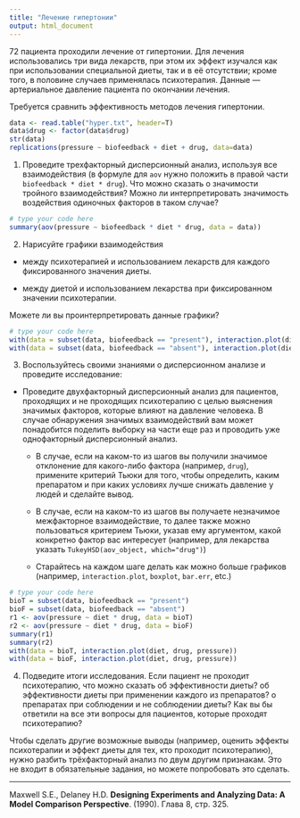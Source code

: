 ```yaml
---
title: "Лечение гипертонии"
output: html_document
---
```


72 пациента проходили лечение от гипертонии. Для лечения использовались три вида лекарств, при этом их эффект изучался как при использовании специальной диеты, так и в её отсутствии; кроме того, в половине случаев применялась психотерапия. Данные — артериальное давление пациента по окончании лечения.

Требуется сравнить эффективность методов лечения гипертонии.
```r
data <- read.table("hyper.txt", header=T)
data$drug <- factor(data$drug)
str(data)
replications(pressure ~ biofeedback + diet + drug, data=data)
```

1. Проведите трехфакторный дисперсионный анализ, используя все взаимодействия (в формуле для `aov`  нужно положить в правой части `biofeedback * diet * drug`). Что можно сказать о значимости тройного взаимодействия? Можно ли интерпретировать значимость воздействия одиночных факторов в таком случае?

```r
# type your code here
summary(aov(pressure ~ biofeedback * diet * drug, data = data))
```

2. Нарисуйте графики взаимодействия 

* между психотерапией и использованием лекарств для каждого фиксированного значения диеты. 

* между диетой и использованием лекарства при фиксированном значении психотерапии. 

Можете ли вы проинтерпретировать данные графики?

```r
# type your code here
with(data = subset(data, biofeedback == "present"), interaction.plot(diet, drug, pressure))
with(data = subset(data, biofeedback == "absent"), interaction.plot(diet, drug, pressure))
```



3. Воспользуйтесь своими знаниями о дисперсионном анализе и проведите исследование:

* Проведите двухфакторный дисперсионный анализ для пациентов, проходящих и не проходящих психотерапию с целью выяснения значимых факторов, которые влияют на давление человека. В случае обнаружения значимых взаимодействий вам может понадобится поделить выборку на части еще раз и проводить уже однофакторный дисперсионный анализ. 

    * В случае, если на каком-то из шагов вы получили значимое отклонение для какого-либо фактора (например, `drug`), примените критерий Тьюки для того, чтобы определить, каким препаратом и при каких условиях лучше снижать давление у людей и сделайте вывод. 

    * В случае, если на каком-то из шагов вы получаете незначимое межфакторное взаимодействие, то далее также можно пользоваться критерием Тьюки, указав ему аргументом, какой конкретно фактор вас интересует (например, для лекарства  указать `TukeyHSD(aov_object, which="drug")`) 

    * Старайтесь на каждом шаге делать как можно больше графиков (например, `interaction.plot`,  `boxplot`, `bar.err`, etc.) 

```r
# type your code here
bioT = subset(data, biofeedback == "present")
bioF = subset(data, biofeedback == "absent")
r1 <- aov(pressure ~ diet * drug, data = bioT)
r2 <- aov(pressure ~ diet * drug, data = bioF)
summary(r1)
summary(r2)
with(data = bioT, interaction.plot(diet, drug, pressure))
with(data = bioF, interaction.plot(diet, drug, pressure))
```


4. Подведите итоги исследования.  Eсли пациент не проходит психотерапию, что можно сказать об эффективности диеты? об эффективности диеты при применении каждого из препаратов?  o препаратах при соблюдении и не соблюдении диеты? Как вы бы ответили на все эти вопросы для пациентов, которые проходят психотерапию?

 

Чтобы сделать другие возможные выводы (например, оценить эффекты психотерапии и эффект диеты для тех, кто проходит психотерапию), нужно разбить трёхфакторный анализ по двум другим признакам. Это не входит в обязательные задания, но можете попробовать это сделать.  

****************
Maxwell S.E., Delaney H.D. **Designing Experiments and Analyzing Data: A Model Comparison Perspective**. (1990). Глава 8, стр. 325.
